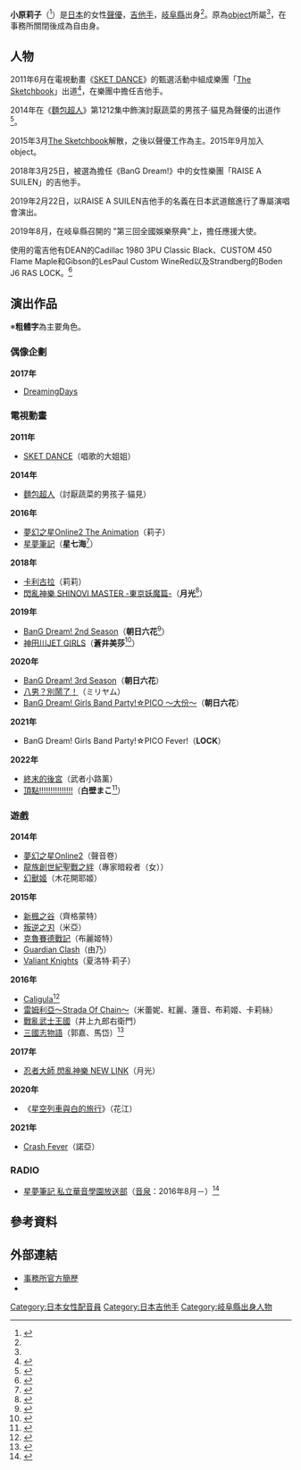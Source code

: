{{配音員
|姓名 = 小原莉子
|血型 = O型
|圖片 = 
|圖片尺寸 = 
|圖片簡介 = 
|原名 = 
|外文名 = 小原莉子
|外文 = 日文
|羅馬拼音 =
|英文名 = 
|暱稱 =Rikopin 
|其他藝名 = 
|國籍 =
|民族 =
|籍貫 = 
|出生地= {{JPN}}[[岐阜縣|岐阜縣]]
|生年= 1990
|生月= 2
|生日= 3
|歿年= 
|歿月= 
|歿日= 
|逝世日期 = 
|逝世地點 = 
|職業 =聲優
吉他手 
|三圍 = 
|教育程度 = 
|宗教信仰 =
|配偶 = 
|兒女 = 
|父母 = 
|出身地 = 
|出道作 = 
|代表作 =朝日六花《[[BanG_Dream|BanG Dream]]》<br>蒼井美沙《[[神田川JET_GIRLS|神田川JET GIRLS]]》 
|活動時期 = 
|活躍年代 =2011年至今 
|唱片公司 =
|所屬 = 無（[[自由職業|自由職業]]）
|網站 = 
|相關團體 =The Sketchbook
Raise a Suilen
|module= {{Japanese|embed=yes|japanese=小原 莉子|kana=こはら りこ|romaji=Kohara Riko}}
}}
'''小原莉子'''（{{bd|1990年|2月3日|catIdx=Kohara Riko}}<ref name="profile">{{Cite web|url=http://object-co.jp/cast/kohara.html|title=小原莉子のプロフィール|publisher=object|accessdate=2016-09-01|archive-date=2020-02-04|archive-url=https://web.archive.org/web/20200204052300/http://object-co.jp/cast/kohara.html|dead-url=no}}</ref>）是[[日本|日本]]的女性[[聲優|聲優]]，[[吉他手|吉他手]]，[[岐阜縣|岐阜縣]]出身<ref name="profile"/>。原為[[object|object]]所屬<ref name="profile"/>，在事務所關閉後成為自由身。

== 人物 ==
2011年6月在電視動畫《[[SKET_DANCE|SKET DANCE]]》的甄選活動中組成樂團「[[The_Sketchbook|The Sketchbook]]」出道<ref>{{Cite web|url=http://www.animatetimes.com/news/details.php?id=1315241794|title=『SKET DANCE』The Sketchbookインタビュー|publisher=[[Animatetimes|Animatetimes]]|date=2011-09-06|accessdate=2016-06-24|archive-date=2017-01-10|archive-url=https://web.archive.org/web/20170110173346/http://www.animatetimes.com/news/details.php?id=1315241794|dead-url=no}}</ref>，在樂團中擔任吉他手。

2014年在《[[麵包超人|麵包超人]]》第1212集中飾演討厭蔬菜的男孩子·貓見為聲優的出道作<ref>{{Cite web|url=https://twitter.com/thesketchbook_/status/447946494000103425|title=デビュー作はなんとあの国民的アニメ「アンパンマン」|publisher=Twitter|accessdate=2016-09-01|archive-date=2020-08-13|archive-url=https://web.archive.org/web/20200813095107/https://twitter.com/thesketchbook_/status/447946494000103425|dead-url=no}}</ref>。

2015年3月[[The_Sketchbook|The Sketchbook]]解散，之後以聲優工作為主。2015年9月加入object。

2018年3月25日，被選為擔任《BanG Dream!》中的女性樂團「RAISE A SUILEN」的吉他手。

2019年2月22日，以RAISE A SUILEN吉他手的名義在日本武道館進行了專屬演唱會演出。

2019年8月，在岐阜縣召開的 "第三回全國娛樂祭典"上，擔任應援大使。

使用的電吉他有DEAN的Cadillac 1980 3PU Classic Black、CUSTOM 450 Flame Maple和Gibson的LesPaul Custom WineRed以及Strandberg的Boden J6 RAS LOCK。<ref>{{Cite web|title=【声優】小原莉子の使用ギターやエフェクター機材を紹介！かわいいコスプレと激エモサウンドのギャップにメロメロ！|url=http://otaspo.com/voice_actor_kohara_riko/|accessdate=2020-05-23|author=|date=2019-02-07|format=|publisher=|language=ja|archive-date=2020-10-31|archive-url=https://web.archive.org/web/20201031165409/https://otaspo.com/voice_actor_kohara_riko/|dead-url=no}}</ref>

== 演出作品 ==
※'''粗體字'''為主要角色。
=== 偶像企劃 ===
'''2017年'''
* [[DreamingDays|DreamingDays]]
=== 電視動畫 ===
'''2011年'''
* [[SKET_DANCE|SKET DANCE]]（唱歌的大姐姐）
'''2014年'''
* [[麵包超人|麵包超人]]（討厭蔬菜的男孩子·貓見）
'''2016年'''
* [[夢幻之星Online2|夢幻之星Online2 The Animation]]（莉子）
* [[星夢筆記|星夢筆記]]（'''星七海'''<ref>{{Cite web|url=http://idol-memories.com/staff_cast|title=STAFF / CAST|publisher=TVアニメ「アイドルメモリーズ」公式サイト|accessdate=2016-07-10|deadurl=yes|archiveurl=https://web.archive.org/web/20170125090103/http://idol-memories.com/staff_cast|archivedate=2017年1月25日|df=}}</ref>）
'''2018年'''
* [[卡利古拉_(遊戲)|卡利古拉]]（莉莉）
* [[閃亂神樂_-少女們的真影-|閃亂神樂 SHINOVI MASTER -東京妖魔篇-]]（'''月光'''<ref>{{Cite web|url=http://senran2.tv/staff/|title=製作人員、聲優|publisher=電視動畫「閃亂神樂 SHINOVI MASTER -東京妖魔篇-」官方網站|accessdate=2018-08-03|archive-date=2018-10-09|archive-url=https://web.archive.org/web/20181009205949/http://senran2.tv/staff/|dead-url=no}}</ref>）
'''2019年'''
* [[BanG_Dream!|BanG Dream! 2nd Season]]（'''朝日六花'''<ref>{{Cite web|url=https://anime.bang-dream.com/2nd/character/|title=登場角色|work=電視動畫「BanG Dream! 2nd Season」官方網站|accessdate=2018-12-15|archive-date=2019-01-26|archive-url=https://web.archive.org/web/20190126094439/https://anime.bang-dream.com/2nd/character/|dead-url=no}}</ref>）
* [[神田川JET_GIRLS|神田川JET GIRLS]]（'''蒼井美莎'''<ref>{{Cite web|url=http://kjganime.com/staffcast.html|title=製作人員、聲優|work=電視動畫「神田川JET GIRLS」官方網站|accessdate=2019-08-01|archive-date=2019-08-01|archive-url=https://web.archive.org/web/20190801140917/http://kjganime.com/staffcast.html|dead-url=no}}</ref>）
'''2020年'''
* [[BanG_Dream!|BanG Dream! 3rd Season]]（'''朝日六花'''）
* [[八男？別鬧了！|八男？別鬧了！]]（ミリヤム）<!--4月2日-->
* [[BanG_Dream!|BanG Dream! Girls Band Party!☆PICO ～大份～]]（'''朝日六花'''）
'''2021年'''
* BanG Dream! Girls Band Party!☆PICO Fever!（'''LOCK'''）<!-- 2021-10-11 -->
'''2022年'''
* [[終末的後宮|終末的後宮]]（武者小路薰）<!-- 2022-02-11 -->
* [[頂點!!!|頂點!!!!!!!!!!!!!!!]]（'''白壁まこ'''<ref>{{Cite web|url=https://natalie.mu/comic/news/466697|script-title=ja:JKがお笑いで競うアニメ「てっぺんっ!!!!!!!!!!!!!!!」セレブな3人組役に北守さいから|website=[[Comic_Natalie|Comic Natalie]]|date=2022-02-22|accessdate=2022-02-22|language=ja|archive-date=2022-02-22|archive-url=https://web.archive.org/web/20220222073714/https://natalie.mu/comic/news/466697|dead-url=no}}</ref>）

=== 遊戲 ===
'''2014年'''
* [[夢幻之星Online2|夢幻之星Online2]]（聲音卷）
* [[龍族創世紀聖戰之絆|龍族創世紀聖戰之絆]]（專家暗殺者（女））
* [[幻獸姬|幻獸姬]]（木花開耶姬）
'''2015年'''
* [[新楓之谷|新楓之谷]]（齊格蒙特）
* [[叛逆之刃|叛逆之刃]]（米亞）
* [[克魯賽德戰記|克魯賽德戰記]]（布麗姬特）
* [[Guardian_Clash|Guardian Clash]]（由乃）
* [[Valiant_Knights|Valiant Knights]]（夏洛特·莉子）
'''2016年'''
* [[Caligula|Caligula]]<ref>{{Cite web|url=http://www.cs.furyu.jp/caligula/news/hp0001/index00410000.html|title=メインキャストと呼ばれている方々以外にも、多数の演者様に声を当てていただいています。|publisher=Caligula官網|accessdate=2016-09-01|archive-date=2017-01-10|archive-url=https://web.archive.org/web/20170110173719/http://www.cs.furyu.jp/caligula/news/hp0001/index00410000.html|dead-url=no}}</ref>
* [[雷姆利亞～Strada_Of_Chain～|雷姆利亞～Strada Of Chain～]]（米蕾妮、紅麗、蓮音、布莉姬、卡莉絲）
* [[戰亂武士王國|戰亂武士王國]]（井上九郎右衛門）
* [[三國志物語|三國志物語]]（郭嘉、馬岱）<ref>{{Cite web|url=http://ddnavi.com/news/284255/a/|title=「小原莉子」聲優インタビュー＆撮り下ろしグラビア【聲優圖鑑】|publisher=|work=[[ダ・ヴィンチニュース|ダ・ヴィンチニュース]]|accessdate=2016-09-01|archive-date=2017-07-27|archive-url=https://web.archive.org/web/20170727021726/https://ddnavi.com/news/284255/a/|dead-url=no}}</ref>
'''2017年'''
* [[忍者大師_閃亂神樂_NEW_LINK|忍者大師 閃亂神樂 NEW LINK]]（月光）
'''2020年'''
*《[[星空列車與白的旅行|星空列車與白的旅行]]》（花江）
'''2021年'''
* [[Crash_Fever|Crash Fever]]（諾亞）

=== RADIO ===
* [[星夢筆記|星夢筆記 私立華音學園放送部]]（[[音泉|音泉]]：2016年8月－）<ref>{{Cite web|publisher=音泉|title=アイドルメモリーズ　私立華音学園放送部|url=http://www.onsen.ag/program/idol-memories/|accessdate=2016-07-21|archive-date=2019-12-05|archive-url=https://web.archive.org/web/20191205192355/http://www.onsen.ag/program/idol-memories/|dead-url=no}}</ref>

== 參考資料 ==
{{Reflist|2}}

== 外部連結 ==
* [http://object-co.jp/cast/kohara.html 事務所官方簡歷] {{Wayback|url=http://object-co.jp/cast/kohara.html |date=20200204052300 }}{{ja icon}}
* {{Twitter|Riko_kohara}}{{ja icon}}

{{DEFAULTSORT:Kohara Riko}}
[[Category:日本女性配音員|Category:日本女性配音員]]
[[Category:日本吉他手|Category:日本吉他手]]
[[Category:岐阜縣出身人物|Category:岐阜縣出身人物]]
